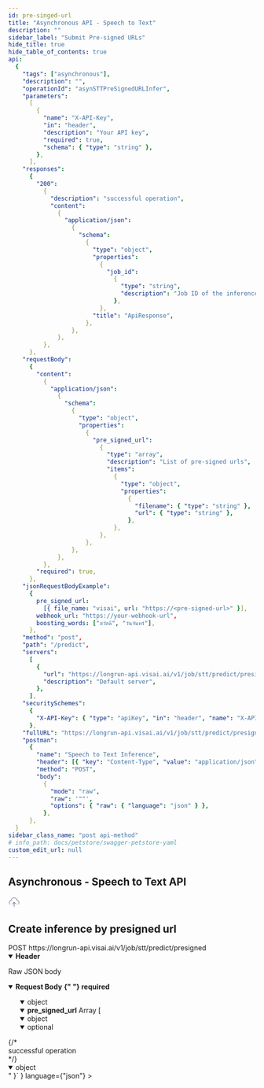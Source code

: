 ```yaml
---
id: pre-singed-url
title: "Asynchronous API - Speech to Text"
description: ""
sidebar_label: "Submit Pre-signed URLs"
hide_title: true
hide_table_of_contents: true
api:
  {
    "tags": ["asynchronous"],
    "description": "",
    "operationId": "asynSTTPreSignedURLInfer",
    "parameters":
      [
        {
          "name": "X-API-Key",
          "in": "header",
          "description": "Your API key",
          "required": true,
          "schema": { "type": "string" },
        },
      ],
    "responses":
      {
        "200":
          {
            "description": "successful operation",
            "content":
              {
                "application/json":
                  {
                    "schema":
                      {
                        "type": "object",
                        "properties":
                          {
                            "job_id":
                              {
                                "type": "string",
                                "description": "Job ID of the inference",
                              },
                          },
                        "title": "ApiResponse",
                      },
                  },
              },
          },
      },
    "requestBody":
      {
        "content":
          {
            "application/json":
              {
                "schema":
                  {
                    "type": "object",
                    "properties":
                      {
                        "pre_signed_url":
                          {
                            "type": "array",
                            "description": "List of pre-signed urls",
                            "items":
                              {
                                "type": "object",
                                "properties":
                                  {
                                    "filename": { "type": "string" },
                                    "url": { "type": "string" },
                                  },
                              },
                          },
                      },
                  },
              },
          },
        "required": true,
      },
    "jsonRequestBodyExample":
      {
        pre_signed_url:
          [{ file_name: "visai", url: "https://<pre-signed-url>" }],
        webhook_url: "https://your-webhook-url",
        boosting_words: ["สวัสดี", "วันจันทร์"],
      },
    "method": "post",
    "path": "/predict",
    "servers":
      [
        {
          "url": "https://longrun-api.visai.ai/v1/job/stt/predict/presigned",
          "description": "Default server",
        },
      ],
    "securitySchemes":
      {
        "X-API-Key": { "type": "apiKey", "in": "header", "name": "X-API-Key" },
      },
    "fullURL": "https://longrun-api.visai.ai/v1/job/stt/predict/presigned",
    "postman":
      {
        "name": "Speech to Text Inference",
        "header": [{ "key": "Content-Type", "value": "application/json" }],
        "method": "POST",
        "body":
          {
            "mode": "raw",
            "raw": '""',
            "options": { "raw": { "language": "json" } },
          },
      },
  }
sidebar_class_name: "post api-method"
# info_path: docs/petstore/swagger-petstore-yaml
custom_edit_url: null
---
```



## Asynchronous - Speech to Text API

<div
  style={{
    display: "flex",
    alignItems: "center",
    gap: "0.5rem",
    marginBottom: "1rem",
  }}
>
  <svg
    width="24"
    height="24"
    viewBox="0 0 24 24"
    fill="none"
    xmlns="http://www.w3.org/2000/svg"
  >
    <path
      d="M4 16.2422C2.79401 15.435 2 14.0602 2 12.5C2 10.1564 3.79151 8.23129 6.07974 8.01937C6.54781 5.17213 9.02024 3 12 3C14.9798 3 17.4522 5.17213 17.9203 8.01937C20.2085 8.23129 22 10.1564 22 12.5C22 14.0602 21.206 15.435 20 16.2422M8 16L12 12M12 12L16 16M12 12V21"
      stroke="#475467"
      strokeWidth="2"
      strokeLinecap="round"
      strokeLinejoin="round"
    />
  </svg>
  <h2 style={{ marginBottom: "0" }}>Create inference by presigned url</h2>
</div>

<div className="custom-url-container">
  <span className="custom-method">POST</span>
  <span className="custom-url">https://longrun-api.visai.ai/v1/job/stt/predict/presigned</span>
</div>
<details style={{ marginBottom: "1rem" }} data-collapsed={false} open={true}>
  <summary style={{}}>
    <strong>Header</strong>
  </summary>
  <div>
    <ul>
      <ParamsItem
        className={"paramsItem"}
        param={{
          name: "X-API-Key",
          in: "header",
          description: "Your API key",
          required: true,
          schema: { type: "string" },
        }}
      ></ParamsItem>
    </ul>
  </div>
</details>
<MimeTabs>
  <TabItem label={"application/json"} value={"application/json"}>
    <p style={{ marginLeft: "1rem", marginBottom: "0px", fontWeight: 500, fontSize: "12px" }}>Raw JSON body</p>
    <details style={{}} data-collapsed={false} open={true}>
      <summary style={{ textAlign: "left" }}>
        <strong>Request Body</strong>
        <strong
          style={{
            fontSize: "var(--ifm-code-font-size)",
            color: "var(--openapi-required)",
          }}
        >
          {" "}
          required
        </strong>
      </summary>
      <ul style={{ marginLeft: "1rem" }}>
        <SchemaItem collapsible={true} className={"schemaItem"}>
          <details style={{}} data-collapsed={false} open={true}>
            <summary style={{}}>
              <span style={{ opacity: "0.6" }}> object</span>
            </summary>
            <div style={{ marginLeft: "1rem" }}>
              <details
                style={{}}
                data-collapsed={false}
                open={true}
              >
                <summary style={{}}>
                  <strong>pre_signed_url</strong>
                  <span style={{ opacity: "0.6" }}> Array [</span>
                </summary>
                <div style={{ marginLeft: "1rem" }}>
                  <SchemaItem
                    collapsible={false}
                    className={"schemaItem"}
                  >
                    <details
                      style={{}}
                      data-collapsed={false}
                      open={true}
                    >
                      <summary style={{}}>
                        <strong></strong>
                        <span style={{ opacity: "0.6" }}>
                          object
                        </span>
                      </summary>
                      <div style={{ marginLeft: "1rem" }}>
                        <SchemaItem
                          collapsible={false}
                          name={"file_name"}
                          required={false}
                          schemaName={"string"}
                          qualifierMessage={undefined}
                          schema={{
                            type: "string",
                            description:
                              "File name",
                          }}
                        ></SchemaItem>
                        <SchemaItem
                          collapsible={false}
                          name={"url"}
                          required={false}
                          schemaName={"string"}
                          qualifierMessage={undefined}
                          schema={{
                            type: "string",
                            description:
                              "Pre-signed URL",
                          }}
                        ></SchemaItem>
                      </div>
                    </details>
                  </SchemaItem>
                </div>
              </details>
              <details
                style={{ marginBottom: "1rem" }}
                data-collapsed={false}
                open={true}
              >
                <summary style={{}}>
                  <span style={{ opacity: "0.6" }}>optional</span>
                </summary>
                <div>
                  <ul>
                    <ParamsItem
                      className={"paramsItem"}
                      param={{
                        name: "webhook_url",
                        in: "query",
                        description: "Webhook endpoint for calling once job status is completed.",
                        required: false,
                        style: "form",
                        schema: {
                          type: "string",
                        },
                      }}
                    ></ParamsItem>
                    <ParamsItem
                      className={"paramsItem"}
                      param={{
                        name: "boosting_words",
                        in: "query",
                        description: `An array of specific words to enhance recognition accuracy.\n Maximum 10 words can be provided.\ne.g., ["สวัสดี", "วันจันทร์"].`,
                        required: false,
                        style: "form",
                        schema: {
                          type: "string[]",
                        },
                      }}
                    >
                    </ParamsItem>
                  </ul>
                </div>
              </details>
            </div>
          </details>
        </SchemaItem>
      </ul>
    </details>
  </TabItem>
</MimeTabs>
<div>
  <ApiTabs>
    <TabItem label={"200"} value={"200"}>
      {/* <div>successful operation</div> */}
      <div>
        <MimeTabs schemaType={"response"}>
          <TabItem label={"application/json"} value={"application/json"}>
            <SchemaTabs>
              <TabItem label={"Schema"} value={"Schema"}>
                 <details style={{}} data-collapsed={false} open={true}>
                  <summary style={{}}>
                    <span style={{ opacity: "0.6" }}> object</span>
                  </summary>
                  <div style={{ marginLeft: "1rem" }}>
                   <SchemaItem
                      collapsible={false}
                      name={"job_id"}
                      required={false}
                      schemaName={"string"}
                      schema={{
                        description: "ID of the inference job",
                        title: "job_id",
                      }}
                    ></SchemaItem>
                  </div>
                </details>
              </TabItem>
              <TabItem
                label={"Example (from schema)"}
                value={"Example (from schema)"}
              >
                <ResponseSamples
                  responseExample={
                    `{
    "job_id": "<job-id>"
}`
                  }
                  language={"json"}
                ></ResponseSamples>
              </TabItem>
            </SchemaTabs>
          </TabItem>
        </MimeTabs>
      </div>
    </TabItem>

  </ApiTabs>
</div>
